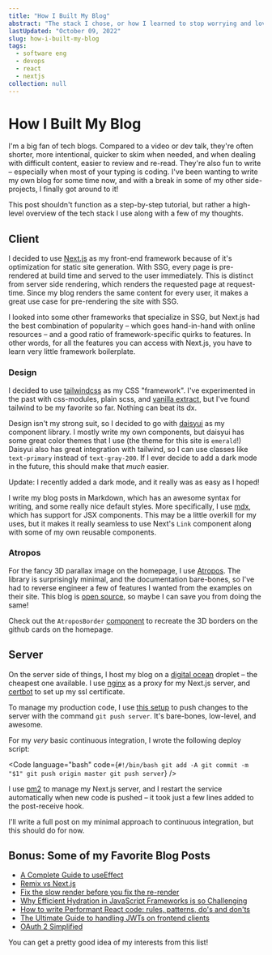 ```yaml
---
title: "How I Built My Blog"
abstract: "The stack I chose, or how I learned to stop worrying and love Next.js, mdx, and tailwind"
lastUpdated: "October 09, 2022"
slug: how-i-built-my-blog
tags:
  - software eng
  - devops
  - react
  - nextjs
collection: null
---
```


# How I Built My Blog

I'm a big fan of tech blogs. Compared to a video or dev talk, they're often shorter, more intentional, quicker to skim when needed, and when dealing with difficult content, easier to review and re-read. They're also fun to write – especially when most of your typing is coding. I've been wanting to write my own blog for some time now, and with a break in some of my other side-projects, I finally got around to it!

This post shouldn't function as a step-by-step tutorial, but rather a high-level overview of the tech stack I use along with a few of my thoughts.

## Client

I decided to use [Next.js](https://nextjs.org/) as my front-end framework because of it's optimization for static site generation. With SSG, every page is pre-rendered at build time and served to the user immediately. This is distinct from server side rendering, which renders the requested page at request-time. Since my blog renders the same content for every user, it makes a great use case for pre-rendering the site with SSG.

I looked into some other frameworks that specialize in SSG, but Next.js had the best combination of popularity – which goes hand-in-hand with online resources – and a good ratio of framework-specific quirks to features. In other words, for all the features you can access with Next.js, you have to learn very little framework boilerplate.

### Design

I decided to use [tailwindcss](https://tailwindcss.com/) as my CSS "framework". I've experimented in the past with css-modules, plain scss, and [vanilla extract](https://vanilla-extract.style/), but I've found tailwind to be my favorite so far. Nothing can beat its dx.

Design isn't my strong suit, so I decided to go with [daisyui](https://daisyui.com/) as my component library. I mostly write my own components, but daisyui has some great color themes that I use (the theme for this site is `emerald`!) Daisyui also has great integration with tailwind, so I can use classes like `text-primary` instead of `text-gray-200`. If I ever decide to add a dark mode in the future, this should make that _much_ easier.

<Aside>

Update: I recently added a dark mode, and it really was as easy as I hoped!

</Aside>

I write my blog posts in Markdown, which has an awesome syntax for writing, and some really nice default styles. More specifically, I use [mdx](https://mdxjs.com/), which has support for JSX components. This may be a little overkill for my uses, but it makes it really seamless to use Next's `Link` component along with some of my own reusable components.

### Atropos

For the fancy 3D parallax image on the homepage, I use [Atropos](https://atroposjs.com/). The library is surprisingly minimal, and the documentation bare-bones, so I've had to reverse engineer a few of features I wanted from the examples on their site. This blog is [open source](https://github.com/ElanMedoff/personal-site), so maybe I can save you from doing the same!

<Info>

Check out the `AtroposBorder` [component](https://github.com/ElanMedoff/personal-site/blob/master/components/AtroposBorder.tsx) to recreate the 3D borders on the github cards on the <Link href="/">homepage</Link>.

</Info>

## Server

On the server side of things, I host my blog on a [digital ocean](https://www.digitalocean.com/) droplet – the cheapest one available. I use [nginx](https://www.nginx.com/) as a proxy for my Next.js server, and [certbot](https://certbot.eff.org/) to set up my ssl certificate.

To manage my production code, I use [this setup](https://toroid.org/git-website-howto) to push changes to the server with the command `git push server`. It's bare-bones, low-level, and awesome.

For my _very_ basic continuous integration, I wrote the following deploy script:

<Code language="bash" code={`
#!/bin/bash
git add -A
git commit -m "$1"
git push origin master
git push server
`} />

I use [pm2](https://pm2.keymetrics.io/) to manage my Next.js server, and I restart the service automatically when new code is pushed – it took just a few lines added to the post-receive hook.

I'll write a full post on my minimal approach to continuous integration, but this should do for now.

## Bonus: Some of my Favorite Blog Posts

- [A Complete Guide to useEffect](https://overreacted.io/a-complete-guide-to-useeffect/)
- [Remix vs Next.js](https://remix.run/blog/remix-vs-next)
- [Fix the slow render before you fix the re-render](https://kentcdodds.com/blog/fix-the-slow-render-before-you-fix-the-re-render)
- [Why Efficient Hydration in JavaScript Frameworks is so Challenging](https://dev.to/this-is-learning/why-efficient-hydration-in-javascript-frameworks-is-so-challenging-1ca3)
- [How to write Performant React code: rules, patterns, do's and don'ts](https://www.developerway.com/posts/how-to-write-performant-react-code)
- [The Ultimate Guide to handling JWTs on frontend clients](https://hasura.io/blog/best-practices-of-using-jwt-with-graphql)
- [OAuth 2 Simplified](https://aaronparecki.com/oauth-2-simplified/)

You can get a pretty good idea of my interests from this list!
